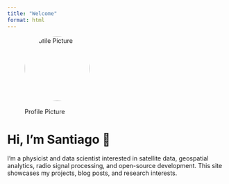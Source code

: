 ```yaml
---
title: "Welcome"
format: html
---
```


::: {.text-center}
![Profile Picture](profile.jpg){width=150px style="border-radius: 50%; margin-bottom: 1rem;"}

# Hi, I'm Santiago 👋

I'm a physicist and data scientist interested in satellite data, geospatial analytics, radio signal processing, and open-source development. This site showcases my projects, blog posts, and research interests.
:::
